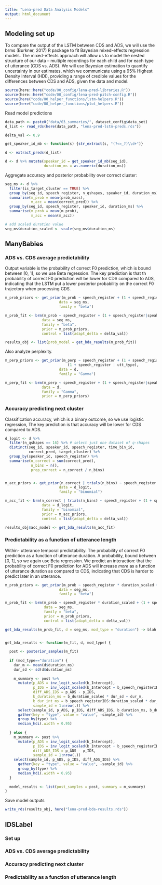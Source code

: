 ```yaml
---
title: "Lena-pred Data Analysis Models"
output: html_document
---
```


## Modeling set up

To compare the output of the LSTM between CDS and ADS, we will use the brms (Burkner, 2017) R package to fit Bayesian mixed-effects regression models. The mixed-effects approach will allow us to model the nested structure of our data – multiple recordings for each child and for each type of utterance (CDS vs. ADS). We will use Bayesian estimation to quantify uncertainty in our estimates, which we communicate using a 95% Highest Density Interval (HDI), providing a range of credible values for the differences between CDS and ADS, given the data and model. 

```r
source(here::here("code/00_config/lena-pred-libraries.R"))
source(here::here("code/00_config/lena-pred-pitch-config.R"))
source(here("code/00_helper_functions/lstm-helpers.R"))
source(here("code/00_helper_functions/plot_helpers.R"))
```

Read model predictions 

```r
data_path <- paste0("data/03_summaries/", dataset_config$data_set)
d_list <- read_rds(here(data_path, "lena-pred-lstm-preds.rds"))
```

```r
delta_val <- 0.9
```


```r
get_speaker_id_mb <- function(s) {str_extract(s, "(?<=_?)\\d+")}

d <- extract_preds(d_list)

d <- d %>% mutate(speaker_id = get_speaker_id_mb(seg_id),
                  duration_ms = as.numeric(duration_ms)) 
```

Aggregate accuracy and posterior probability over correct cluster:

```r
seg_ms <- d %>% 
  filter(is_target_cluster == TRUE) %>% 
  group_by(seg_id, speech_register, n_qshapes, speaker_id, duration_ms) %>% 
  summarise(m_prob = mean(prob_mass),
            m_acc = mean(correct_pred)) %>% 
  group_by(seg_id, speech_register, speaker_id, duration_ms) %>% 
  summarise(m_prob = mean(m_prob),
            m_acc = mean(m_acc)) 

# add scaled duration value
seg_ms$duration_scaled <- scale(seg_ms$duration_ms)
```

## ManyBabies

### ADS vs. CDS average predictability

Output variable is the probability of correct F0 prediction, which is bound between [0, 1], so we use Beta regression. The key prediction is that th probability of correct F0 prediction will be lower for CDS compared to ADS, indicating that the LSTM put a lower posterior probability on the correct F0 trajectory when processing CDS.

```r
m_prob_priors <- get_prior(m_prob ~ speech_register + (1 + speech_register|speaker_id), 
                         data = seg_ms, 
                         family = "beta")

m_prob_fit <- brm(m_prob ~ speech_register + (1 + speech_register|speaker_id), 
                 data = seg_ms, 
                 family = "beta",
                 prior = m_prob_priors,
                 control = list(adapt_delta = delta_val))

results_obj <- list(prob_model = get_bda_results(m_prob_fit))
```

Also analyze perplexity.

```r
m_perp_priors <- get_prior(m_perp ~ speech_register + (1 + speech_register|speaker) + 
                             (1 + speech_register | utt_type), 
                         data = d, 
                         family = "Gamma")

m_perp_fit <- brm(m_perp ~ speech_register + (1 + speech_register|speaker) + (1 + speech_register | utt_type), 
                 data = d, 
                 family = "Gamma",
                 prior = m_perp_priors)
```

### Accuracy predicting next cluster

Classification accuracy, which is a binary outcome, so we use logistic regression, The key prediction is that accuracy will be lower for CDS compared to ADS.

```r
d_logit <- d %>% 
  filter(n_qshapes == 16) %>% # select just one dataset of q-shapes
  distinct(seg_id, speaker_id, speech_register, time_bin_id, 
           correct_pred, target_cluster) %>% 
  group_by(speaker_id, speech_register) %>% 
  summarise(n_correct = sum(correct_pred),
            n_bins = n(),
            prop_correct = n_correct / n_bins)


m_acc_priors <- get_prior(n_correct | trials(n_bins) ~ speech_register + (1 + speech_register|speaker_id),
                         data = d_logit, 
                         family = "binomial")

m_acc_fit <- brm(n_correct | trials(n_bins) ~ speech_register + (1 + speech_register|speaker_id),
                 data = d_logit, 
                 family = "binomial",
                 prior = m_acc_priors,
                 control = list(adapt_delta = delta_val))

results_obj$acc_model <- get_bda_results(m_acc_fit)
```

### Predictability as a function of utterance length

Within- utterance temporal predictability. The probability of correct F0 prediction as a function of utterance duration. A probability, bound between [0, 1], so we again use Beta regression. We predict an interaction: that the probability of correct F0 prediction for ADS will increase *more* as a function of utterance duration as compared to CDS, indicating that CDS is harder to predict later in an utterance.

```r
m_prob_priors <- get_prior(m_prob ~ speech_register * duration_scaled + (1 + speech_register|speaker_id), 
                         data = seg_ms, 
                         family = "beta")

m_prob_fit <- brm(m_prob ~ speech_register * duration_scaled + (1 + speech_register|speaker_id), 
                  data = seg_ms, 
                  family = "beta",
                  prior = m_prob_priors,
                  control = list(adapt_delta = delta_val))

```

```r

get_bda_results(m_prob_fit, d = seg_ms, mod_type = "duration") -> blah


get_bda_results <- function(m_fit, d, mod_type) {
  
  post <- posterior_samples(m_fit)
  
  if (mod_type=="duration") {
    dur_m <- mean(d$duration_ms)
    dur_sd <- sd(d$duration_ms)
    
    m_summary <- post %>% 
      mutate(p_ADS = inv_logit_scaled(b_Intercept),
             p_IDS = inv_logit_scaled(b_Intercept + b_speech_registerIDS),
             diff_ADS_IDS = p_ADS - p_IDS,
             b_duration_ms = b_duration_scaled * dur_sd + dur_m,
             b_dur_int_ms = b_speech_registerIDS:duration_scaled * dur_sd + dur_m,
             sample_id = 1:nrow(.)) %>%  
      select(sample_id, p_ADS, p_IDS, diff_ADS_IDS, b_duration_ms, b_dur_int_ms) %>% 
      gather(key = "type", value = "value", -sample_id) %>% 
      group_by(type) %>% 
      median_hdi(.width = 0.95)
    
  } else {
    m_summary <- post %>% 
      mutate(p_ADS = inv_logit_scaled(b_Intercept),
             p_IDS = inv_logit_scaled(b_Intercept + b_speech_registerIDS),
             diff_ADS_IDS = p_ADS - p_IDS,
             sample_id = 1:nrow(.)) 
    select(sample_id, p_ADS, p_IDS, diff_ADS_IDS) %>% 
      gather(key = "type", value = "value", -sample_id) %>% 
      group_by(type) %>% 
      median_hdi(.width = 0.95)
  }
  
  model_results <- list(post_samples = post, summary = m_summary)
}

```

Save model outputs

```r
write_rds(results_obj, here("lena-pred-bda-results.rds"))
```


## IDSLabel

### Set up

### ADS vs. CDS average predictability

### Accuracy predicting next cluster

### Predictability as a function of utterance length


